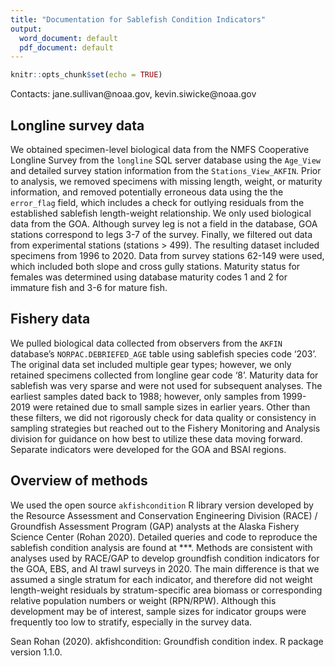 ```yaml
---
title: "Documentation for Sablefish Condition Indicators"
output:
  word_document: default
  pdf_document: default
---
```


```r
knitr::opts_chunk$set(echo = TRUE)
```
Contacts:
jane.sullivan@noaa.gov, kevin.siwicke@noaa.gov


## Longline survey data

We obtained specimen-level biological data from the NMFS Cooperative Longline Survey from the `longline` SQL server database using the `Age_View` and detailed survey station information from the `Stations_View_AKFIN`. Prior to analysis, we removed specimens with missing length, weight, or maturity information, and removed potentially erroneous data using the the `error_flag` field, which includes a check for outlying residuals from the established sablefish length-weight relationship. We only used biological data from the GOA. Although survey leg is not a field in the database, GOA stations correspond to legs 3-7 of the survey. Finally, we filtered out data from experimental stations (stations > 499). The resulting dataset included specimens from 1996 to 2020. Data from survey stations 62-149 were used, which included both slope and cross gully stations. Maturity status for females was determined using database maturity codes 1 and 2 for immature fish and 3-6 for mature fish.

## Fishery data

We pulled biological data collected from observers from the `AKFIN` database's `NORPAC.DEBRIEFED_AGE` table using sablefish species code '203'. The original data set included multiple gear types; however, we only retained specimens collected from longline gear code '8'. Maturity data for sablefish was very sparse and were not used for subsequent analyses. The earliest samples dated back to 1988; however, only samples from 1999-2019 were retained due to small sample sizes in earlier years. Other than these filters, we did not rigorously check for data quality or consistency in sampling strategies but reached out to the Fishery Monitoring and Analysis division for guidance on how best to utilize these data moving forward. Separate indicators were developed for the GOA and BSAI regions.

## Overview of methods

We used the open source `akfishcondition` R library version developed by the Resource Assessment and Conservation Engineering Division (RACE) / Groundfish Assessment Program (GAP) analysts at the Alaska Fishery Science Center (Rohan 2020). Detailed queries and code to reproduce the sablefish condition analysis are found at ***. Methods are consistent with analyses used by RACE/GAP to develop groundfish condition indicators for the GOA, EBS, and AI trawl surveys in 2020. The main difference is that we assumed a single stratum for each indicator, and therefore did not weight length-weight residuals by stratum-specific area biomass or corresponding relative population numbers or weight (RPN/RPW). Although this development may be of interest, sample sizes for indicator groups were frequently too low to stratify, especially in the survey data. 

Sean Rohan (2020). akfishcondition: Groundfish condition index. R package version 1.1.0.
